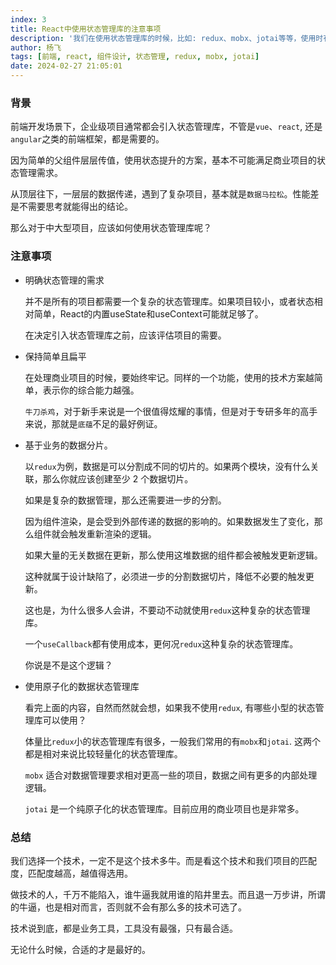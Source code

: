 ```yaml
---
index: 3
title: React中使用状态管理库的注意事项
description: '我们在使用状态管理库的时候，比如: redux、mobx、jotai等等，使用时有什么是需要注意的?'
author: 杨飞
tags: [前端, react, 组件设计, 状态管理, redux, mobx, jotai]
date: 2024-02-27 21:05:01
---
```



### 背景

前端开发场景下，企业级项目通常都会引入状态管理库，不管是`vue`、`react`, 还是`angular`之类的前端框架，都是需要的。

因为简单的父组件层层传值，使用状态提升的方案，基本不可能满足商业项目的状态管理需求。

从顶层往下，一层层的数据传递，遇到了复杂项目，基本就是`数据马拉松`。性能差是不需要思考就能得出的结论。

那么对于中大型项目，应该如何使用状态管理库呢？


### 注意事项

- 明确状态管理的需求

  并不是所有的项目都需要一个复杂的状态管理库。如果项目较小，或者状态相对简单，React的内置useState和useContext可能就足够了。

  在决定引入状态管理库之前，应该评估项目的需要。

- 保持简单且扁平

  在处理商业项目的时候，要始终牢记。同样的一个功能，使用的技术方案越简单，表示你的综合能力越强。

  `牛刀杀鸡`，对于新手来说是一个很值得炫耀的事情，但是对于专研多年的高手来说，那就是`底蕴`不足的最好例证。

- 基于业务的数据分片。

  以`redux`为例，数据是可以分割成不同的切片的。如果两个模块，没有什么关联，那么你就应该创建至少 2 个数据切片。

  如果是复杂的数据管理，那么还需要进一步的分割。

  因为组件渲染，是会受到外部传递的数据的影响的。如果数据发生了变化，那么组件就会触发重新渲染的逻辑。

  如果大量的无关数据在更新，那么使用这堆数据的组件都会被触发更新逻辑。

  这种就属于设计缺陷了，必须进一步的分割数据切片，降低不必要的触发更新。

  这也是，为什么很多人会讲，不要动不动就使用`redux`这种复杂的状态管理库。

  一个`useCallback`都有使用成本，更何况`redux`这种复杂的状态管理库。

  你说是不是这个逻辑？

- 使用原子化的数据状态管理库

  看完上面的内容，自然而然就会想，如果我不使用`redux`, 有哪些小型的状态管理库可以使用？

  体量比`redux`小的状态管理库有很多，一般我们常用的有`mobx`和`jotai`. 这两个都是相对来说比较轻量化的状态管理库。

  `mobx` 适合对数据管理要求相对更高一些的项目，数据之间有更多的内部处理逻辑。

  `jotai` 是一个纯原子化的状态管理库。目前应用的商业项目也是非常多。


### 总结

  我们选择一个技术，一定不是这个技术多牛。而是看这个技术和我们项目的匹配度，匹配度越高，越值得选用。

  做技术的人，千万不能陷入，谁牛逼我就用谁的陷井里去。而且退一万步讲，所谓的牛逼，也是相对而言，否则就不会有那么多的技术可选了。

  技术说到底，都是业务工具，工具没有最强，只有最合适。

  无论什么时候，合适的才是最好的。
